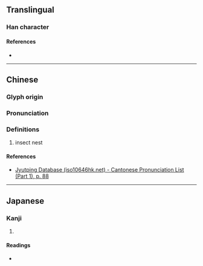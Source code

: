 {{character info/new}}
==Translingual==

===Han character===
{{Han char|rn=32|rad=土|as=09|sn=12|four=47110|canj=GHNI|ids=⿰土風}}

====References====
* {{Han ref|kx=0234.160|dkj=05286|dj=0472.080|hdz=10465.110|uh=5838|ud=22584|bh=D8B0|bd=55472}}

----

==Chinese==
{{zh-forms}}

===Glyph origin===
{{Han etym}}

===Pronunciation===
{{zh-pron
|m=féng
|c=fung4
|h=pfs=
|md=
|mn=
|w=
|mc=y
|oc=y
|cat=n
}}

===Definitions===
{{zh-hanzi}}

# insect nest

====References====
* [http://www.iso10646hk.net/jp/document/download.jsp Jyutping Database (iso10646hk.net) - Cantonese Pronunciation List (Part 1), p. 88]

----

==Japanese==

===Kanji===
{{ja-kanji|grade=|rs=土09}}

# {{rfdef|ja|sort=土09}}

====Readings====
* {{ja-readings|on=[[ふ]] (fu), [[ぶ]] (bu)|kun=}}